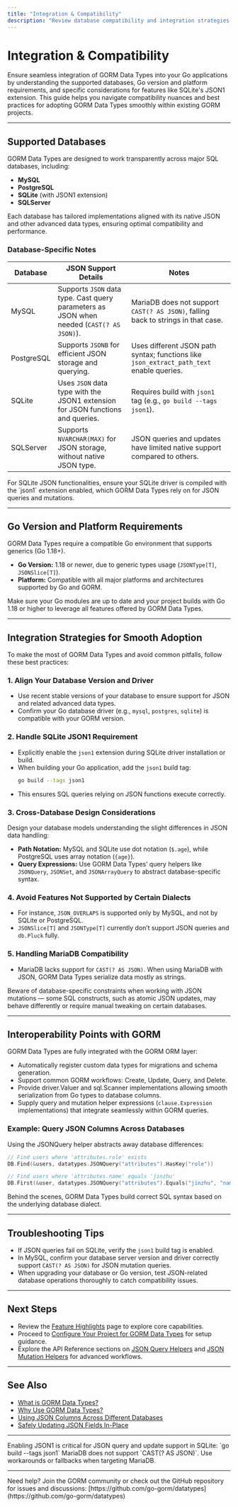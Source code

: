 ```yaml
---
title: "Integration & Compatibility"
description: "Review database compatibility and integration strategies, including supported databases (MySQL, PostgreSQL, SQLite, SQLServer), Go version/platform requirements, and considerations for using features like SQLite's JSON1 extension. Learn about interoperability points and tips for smooth adoption in existing GORM projects."
---
```


# Integration & Compatibility

Ensure seamless integration of GORM Data Types into your Go applications by understanding the supported databases, Go version and platform requirements, and specific considerations for features like SQLite's JSON1 extension. This guide helps you navigate compatibility nuances and best practices for adopting GORM Data Types smoothly within existing GORM projects.

---

## Supported Databases

GORM Data Types are designed to work transparently across major SQL databases, including:

- **MySQL**
- **PostgreSQL**
- **SQLite** (with JSON1 extension)
- **SQLServer**

Each database has tailored implementations aligned with its native JSON and other advanced data types, ensuring optimal compatibility and performance.

### Database-Specific Notes

| Database   | JSON Support Details                                                                                 | Notes                                                                                  |
|------------|----------------------------------------------------------------------------------------------------|----------------------------------------------------------------------------------------|
| MySQL      | Supports `JSON` data type. Cast query parameters as JSON when needed (`CAST(? AS JSON)`).           | MariaDB does not support `CAST(? AS JSON)`, falling back to strings in that case.      |
| PostgreSQL | Supports `JSONB` for efficient JSON storage and querying.                                          | Uses different JSON path syntax; functions like `json_extract_path_text` enable queries. |
| SQLite     | Uses `JSON` data type with the JSON1 extension for JSON functions and queries.                      | Requires build with `json1` tag (e.g., `go build --tags json1`).                       |
| SQLServer  | Supports `NVARCHAR(MAX)` for JSON storage, without native JSON type.                              | JSON queries and updates have limited native support compared to others.               |

<Note>
For SQLite JSON functionalities, ensure your SQLite driver is compiled with the `json1` extension enabled, which GORM Data Types rely on for JSON queries and mutations.
</Note>

---

## Go Version and Platform Requirements

GORM Data Types require a compatible Go environment that supports generics (Go 1.18+).

- **Go Version:** 1.18 or newer, due to generic types usage (`JSONType[T]`, `JSONSlice[T]`).
- **Platform:** Compatible with all major platforms and architectures supported by Go and GORM.

<Check>
Make sure your Go modules are up to date and your project builds with Go 1.18 or higher to leverage all features offered by GORM Data Types.
</Check>

---

## Integration Strategies for Smooth Adoption

To make the most of GORM Data Types and avoid common pitfalls, follow these best practices:

### 1. Align Your Database Version and Driver

- Use recent stable versions of your database to ensure support for JSON and related advanced data types.
- Confirm your Go database driver (e.g., `mysql`, `postgres`, `sqlite`) is compatible with your GORM version.

### 2. Handle SQLite JSON1 Requirement

- Explicitly enable the `json1` extension during SQLite driver installation or build.
- When building your Go application, add the `json1` build tag:  
  ```bash
  go build --tags json1
  ```
- This ensures SQL queries relying on JSON functions execute correctly.

### 3. Cross-Database Design Considerations

Design your database models understanding the slight differences in JSON data handling:

- **Path Notation:** MySQL and SQLite use dot notation (`$.age`), while PostgreSQL uses array notation (`{age}`).
- **Query Expressions:** Use GORM Data Types’ query helpers like `JSONQuery`, `JSONSet`, and `JSONArrayQuery` to abstract database-specific syntax.

### 4. Avoid Features Not Supported by Certain Dialects

- For instance, `JSON_OVERLAPS` is supported only by MySQL, and not by SQLite or PostgreSQL.
- `JSONSlice[T]` and `JSONType[T]` currently don’t support JSON queries and `db.Pluck` fully.

### 5. Handling MariaDB Compatibility

- MariaDB lacks support for `CAST(? AS JSON)`. When using MariaDB with JSON, GORM Data Types serialize data mostly as strings.

<Warning>
Beware of database-specific constraints when working with JSON mutations — some SQL constructs, such as atomic JSON updates, may behave differently or require manual tweaking on certain databases.
</Warning>

---

## Interoperability Points with GORM

GORM Data Types are fully integrated with the GORM ORM layer:

- Automatically register custom data types for migrations and schema generation.
- Support common GORM workflows: Create, Update, Query, and Delete.
- Provide driver.Valuer and sql.Scanner implementations allowing smooth serialization from Go types to database columns.
- Supply query and mutation helper expressions (`clause.Expression` implementations) that integrate seamlessly within GORM queries.

### Example: Query JSON Columns Across Databases

Using the JSONQuery helper abstracts away database differences:

```go
// Find users where 'attributes.role' exists
DB.Find(&users, datatypes.JSONQuery("attributes").HasKey("role"))

// Find users where 'attributes.name' equals 'jinzhu'
DB.First(&user, datatypes.JSONQuery("attributes").Equals("jinzhu", "name"))
```

Behind the scenes, GORM Data Types build correct SQL syntax based on the underlying database dialect.

---

## Troubleshooting Tips

- If JSON queries fail on SQLite, verify the `json1` build tag is enabled.
- In MySQL, confirm your database server version and driver correctly support `CAST(? AS JSON)` for JSON mutation queries.
- When upgrading your database or Go version, test JSON-related database operations thoroughly to catch compatibility issues.

---

## Next Steps

- Review the [Feature Highlights](/overview/feature-preview/feature-highlights) page to explore core capabilities.
- Proceed to [Configure Your Project for GORM Data Types](/getting-started/first-usage/configure-project) for setup guidance.
- Explore the API Reference sections on [JSON Query Helpers](/api-reference/advanced-operations/json-query-helpers) and [JSON Mutation Helpers](/api-reference/advanced-operations/json-update-helpers) for advanced workflows.

---

## See Also

- [What is GORM Data Types?](/overview/introduction-value/what-is-gorm-datatypes)
- [Why Use GORM Data Types?](/overview/introduction-value/value-proposition)
- [Using JSON Columns Across Different Databases](/guides/core-data-types/using-json-columns)
- [Safely Updating JSON Fields In-Place](/guides/advanced-json-patterns/atomic-json-update)


---

<CardGroup cols={2}>
<Card title="SQLite JSON1 Extension">
<Note>
Enabling JSON1 is critical for JSON query and update support in SQLite: `go build --tags json1`
</Note>
</Card>
<Card title="MariaDB JSON Limitations">
<Warning>
MariaDB does not support `CAST(? AS JSON)`. Use workarounds or fallbacks when targeting MariaDB.
</Warning>
</Card>
</CardGroup>


---

<Info>
Need help? Join the GORM community or check out the GitHub repository for issues and discussions: [https://github.com/go-gorm/datatypes](https://github.com/go-gorm/datatypes)
</Info>

